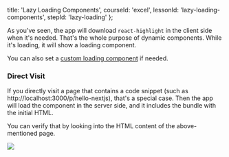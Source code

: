 
  title: 'Lazy Loading Components',
  courseId: 'excel',
  lessonId: 'lazy-loading-components',
  stepId: 'lazy-loading'
};

As you've seen, the app will download `react-highlight` in the client side when it's needed. That's the whole purpose of dynamic components. While it's loading, it will show a loading component.

You can also set a [custom loading component](https://nextjs.org/docs/#with-custom-loading-component) if needed.

### Direct Visit

If you directly visit a page that contains a code snippet (such as http://localhost:3000/p/hello-nextjs), that's a special case. Then the app will load the component in the server side, and it includes the bundle with the initial HTML.

You can verify that by looking into the HTML content of the above-mentioned page.

![](/static/images/llc-source.png)

